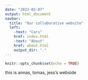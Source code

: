 ```yaml
---
date: "2023-02-07"
output: html_document
navbar:
  title: "Our collaborative website"
  left:
    -text: "Cars"
    href: index.html
    -text: "About"
    href: about.html
    output_dir: "."
---
```


```r
knitr::opts_chunk$set(echo = TRUE)
```

this is annas, tomas, jess's webside 
